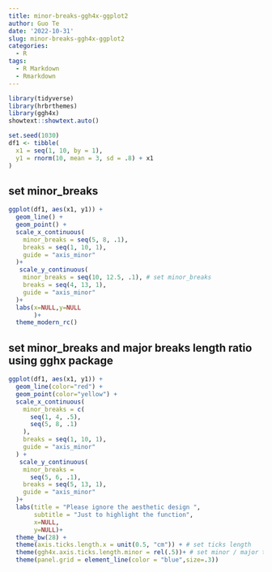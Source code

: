 ```yaml
---
title: minor-breaks-ggh4x-ggplot2
author: Guo Te
date: '2022-10-31'
slug: minor-breaks-ggh4x-ggplot2
categories:
  - R
tags:
  - R Markdown
  - Rmarkdown
---
```



```r
library(tidyverse)
library(hrbrthemes)
library(ggh4x)
showtext::showtext.auto()
```

```r
set.seed(1030)
df1 <- tibble(
  x1 = seq(1, 10, by = 1),
  y1 = rnorm(10, mean = 3, sd = .8) + x1
)
```

## set minor_breaks
```r
ggplot(df1, aes(x1, y1)) +
  geom_line() +
  geom_point() +
  scale_x_continuous(
    minor_breaks = seq(5, 8, .1),
    breaks = seq(1, 10, 1),
    guide = "axis_minor"
  )+
   scale_y_continuous(
    minor_breaks = seq(10, 12.5, .1), # set minor_breaks
    breaks = seq(4, 13, 1),
    guide = "axis_minor"
  )+
  labs(x=NULL,y=NULL
       )+
  theme_modern_rc()
```

## set minor_breaks and major breaks length ratio using gghx package
```r
ggplot(df1, aes(x1, y1)) +
  geom_line(color="red") +
  geom_point(color="yellow") +
  scale_x_continuous(
    minor_breaks = c(
      seq(1, 4, .5),
      seq(5, 8, .1)
    ),
    breaks = seq(1, 10, 1),
    guide = "axis_minor"
  ) +
   scale_y_continuous(
    minor_breaks = 
      seq(5, 6, .1),
    breaks = seq(5, 13, 1),
    guide = "axis_minor"
  )+
  labs(title = "Please ignore the aesthetic design ",
       subtitle = "Just to highlight the function",
       x=NULL,
       y=NULL)+
  theme_bw(28) +
  theme(axis.ticks.length.x = unit(0.5, "cm")) + # set ticks length
  theme(ggh4x.axis.ticks.length.minor = rel(.5))+ # set minor / major ticks length ratio
  theme(panel.grid = element_line(color = "blue",size=.3))
```